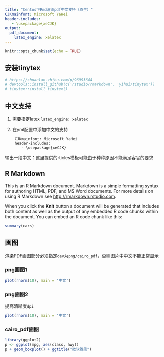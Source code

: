 ```yaml
---
title: "Centos下Rmd渲染pdf中文支持（原生）"
CJKmainfont: Microsoft YaHei
header-includes:
   - \usepackage{xeCJK}
output:
  pdf_document:
    latex_engine: xelatex
---
```


```r
knitr::opts_chunk$set(echo = TRUE)
```

## 安装tinytex

```r
# https://zhuanlan.zhihu.com/p/96993644
# devtools::install_github(c('rstudio/rmarkdown', 'yihui/tinytex'))
# tinytex::install_tinytex()
```

## 中文支持

1. 需要指定latex `latex_engine: xelatex`
2. 在yml配置中添加中文的支持 
   ```
    CJKmainfont: Microsoft YaHei
    header-includes:
       - \usepackage{xeCJK}
   ```

输出一段中文：这里提供的rticles模板可能由于种种原因不能满足客官的要求

## R Markdown

This is an R Markdown document. Markdown is a simple formatting syntax for authoring HTML, PDF, and MS Word documents. For more details on using R Markdown see <http://rmarkdown.rstudio.com>.

When you click the **Knit** button a document will be generated that includes both content as well as the output of any embedded R code chunks within the document. You can embed an R code chunk like this:

```r
summary(cars)
```

## 画图

渲染PDF画图部分必须指定`dev`为`png/cairo_pdf`，否则图片中中文不能正常显示

### png画图1

```r
plot(rnorm(10), main = '中文')
```

### png画图2

提高清晰度`dpi`
```r
plot(rnorm(10), main = '中文')
```


### cairo_pdf画图

```r
library(ggplot2)
p <- ggplot(mpg, aes(class, hwy))
p + geom_boxplot() + ggtitle("微软雅黑")
```

